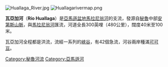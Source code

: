 [[File:Huallaga_River.jpg|thumb]]
[[File:Huallagarivermap.png|thumb]]

'''瓦亞加河'''（'''Río Huallaga'''）是[[亞馬遜盆地|亞馬遜盆地]][[馬拉尼翁河|馬拉尼翁河]]的支流，發源自[[秘魯|秘魯]]中部[[安第斯山脈|安第斯山脈]]，與[[馬拉尼翁河|馬拉尼翁河]]匯流，河道全長300英哩（480公里），闊度40米至100米。

瓦亞加河全程都是洪流，流經一系列的[[峽谷|峽谷]]，有42個急流，河谷兩岸種滿[[可可豆|可可豆]]。

{{commonscat}}
{{coord|5|13|33|S|75|44|53|W|display=title}}
{{normdaten}}
{{DEFAULTSORT:Huallaga}}
[[Category:秘魯河流|Category:秘魯河流]]
[[Category:亞馬遜河|Category:亞馬遜河]]
{{peru-geo-stub}}
